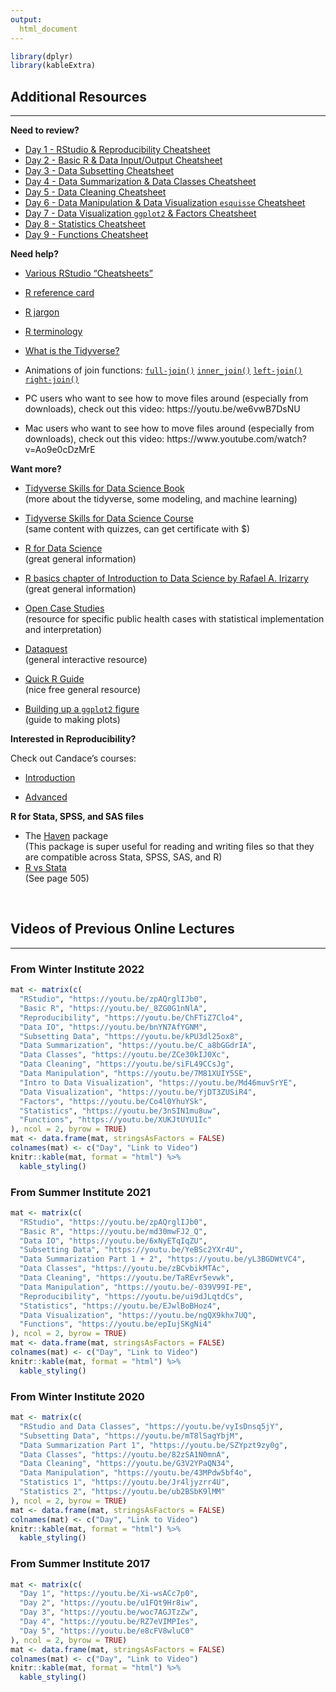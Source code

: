 ```yaml
---
output:
  html_document
---
```


```r
library(dplyr)
library(kableExtra)
```

## Additional Resources
***

**Need to review?**

- [Day 1 - RStudio & Reproducibility Cheatsheet](https://jhudatascience.org/intro_to_r/modules/cheatsheets/Day-1.pdf)
- [Day 2 - Basic R & Data Input/Output Cheatsheet](https://jhudatascience.org/intro_to_r/modules/cheatsheets/Day-2.pdf)
- [Day 3 - Data Subsetting  Cheatsheet](https://jhudatascience.org/intro_to_r/modules/cheatsheets/Day-3.pdf)
- [Day 4 - Data Summarization & Data Classes Cheatsheet](https://jhudatascience.org/intro_to_r/modules/cheatsheets/Day-4.pdf)
- [Day 5 - Data Cleaning Cheatsheet](https://jhudatascience.org/intro_to_r/modules/cheatsheets/Day-5.pdf)
- [Day 6 - Data Manipulation & Data Visualization `esquisse` Cheatsheet](https://jhudatascience.org/intro_to_r/modules/cheatsheets/Day-6.pdf)
- [Day 7 - Data Visualization `ggplot2` & Factors Cheatsheet](https://jhudatascience.org/intro_to_r/modules/cheatsheets/Day-7.pdf)
- [Day 8 - Statistics Cheatsheet](https://jhudatascience.org/intro_to_r/modules/cheatsheets/Day-8.pdf)
- [Day 9 - Functions Cheatsheet](https://jhudatascience.org/intro_to_r/modules/cheatsheets/Day-9.pdf)


**Need help?** 

- [Various RStudio "Cheatsheets"](https://www.rstudio.com/resources/cheatsheets/)   

- [R reference card](http://cran.r-project.org/doc/contrib/Short-refcard.pdf) 

- [R jargon](https://link.springer.com/content/pdf/bbm%3A978-1-4419-1318-0%2F1.pdf)  

- [R terminology](https://cran.r-project.org/doc/manuals/r-release/R-lang.pdf)

- [What is the Tidyverse?](https://www.tidyverse.org/packages/)

-  Animations of join functions:
    [`full-join()`](https://github.com/gadenbuie/tidyexplain/blob/master/images/full-join.gif)
    [`inner_join()`](https://github.com/gadenbuie/tidyexplain/blob/master/images/inner-join.gif)
    [`left-join()`](https://github.com/gadenbuie/tidyexplain/blob/master/images/left-join.gif)
    [`right-join()`](https://github.com/gadenbuie/tidyexplain/blob/master/images/right-join.gif)

- PC users who want to see how to move files around (especially from downloads), check out this video:   https://youtu.be/we6vwB7DsNU

- Mac users who want to see how to move files around (especially from downloads), check out this video:   https://www.youtube.com/watch?v=Ao9e0cDzMrE

**Want more?**  

- [Tidyverse Skills for Data Science Book](https://jhudatascience.org/tidyversecourse/)  
(more about the tidyverse, some modeling, and machine learning)

- [Tidyverse Skills for Data Science Course](https://www.coursera.org/specializations/tidyverse-data-science-r)  
(same content with quizzes, can get certificate with $)

- [R for Data Science](http://r4ds.had.co.nz/)  
(great general information)

- [R basics chapter of Introduction to Data Science by Rafael A. Irizarry](https://rafalab.github.io/dsbook/r-basics.html)
(great general information)
 
- [Open Case Studies](https://www.opencasestudies.org/)  
(resource for specific public health cases with statistical implementation and interpretation)

- [Dataquest](https://www.dataquest.io/)  
(general interactive resource)

- [Quick R Guide]( http://statmethods.net/)  
(nice free general resource)

- [Building up a `ggplot2` figure](https://hopstat.wordpress.com/2016/02/18/how-i-build-up-a-ggplot2-figure/)  
(guide to making plots)

**Interested in Reproducibility?**

Check out Candace's courses:

- [Introduction](https://jhudatascience.org/Reproducibility_in_Cancer_Informatics/)

- [Advanced](https://jhudatascience.org/Adv_Reproducibility_in_Cancer_Informatics/)

**R for Stata, SPSS, and SAS files**

- The [Haven](https://haven.tidyverse.org/) package  
 (This package is super useful for reading and writing files so that they are compatible across Stata, SPSS, SAS, and R) 
- [R vs Stata](https://link.springer.com/content/pdf/bbm%3A978-1-4419-1318-0%2F1.pdf)  
(See page 505)

<br>

## Videos of Previous Online Lectures
***

### From Winter Institute 2022

```r
mat <- matrix(c(
  "RStudio", "https://youtu.be/zpAQrglIJb0",
  "Basic R", "https://youtu.be/_8ZG0G1nNlA",
  "Reproducibility", "https://youtu.be/ChFTiZ7Clo4",
  "Data IO", "https://youtu.be/bnYN7AfYGNM",
  "Subsetting Data", "https://youtu.be/kPU3dl25ox8",
  "Data Summarization", "https://youtu.be/C_a8bGGdrIA",
  "Data Classes", "https://youtu.be/ZCe30kIJ0Xc",
  "Data Cleaning", "https://youtu.be/siFL49CCsJg",
  "Data Manipulation", "https://youtu.be/7M81XUIY5SE",
  "Intro to Data Visualization", "https://youtu.be/Md46muvSrYE",
  "Data Visualization", "https://youtu.be/YjDT3ZUSiR4",
  "Factors", "https://youtu.be/Co4l0YhuYSk",
  "Statistics", "https://youtu.be/3nSIN1mu8uw",
  "Functions", "https://youtu.be/XUKJtUYU1Ic"
), ncol = 2, byrow = TRUE)
mat <- data.frame(mat, stringsAsFactors = FALSE)
colnames(mat) <- c("Day", "Link to Video")
knitr::kable(mat, format = "html") %>%
  kable_styling()
```

### From Summer Institute 2021

```r
mat <- matrix(c(
  "RStudio", "https://youtu.be/zpAQrglIJb0",
  "Basic R", "https://youtu.be/md30mwFJ2_Q",
  "Data IO", "https://youtu.be/6xNyETqIqZU",
  "Subsetting Data", "https://youtu.be/YeBSc2YXr4U",
  "Data Summarization Part 1 + 2", "https://youtu.be/yL3BGDWtVC4",
  "Data Classes", "https://youtu.be/zBCvbikMTAc",
  "Data Cleaning", "https://youtu.be/TaREvr5evwk",
  "Data Manipulation", "https://youtu.be/-039V99I-PE",
  "Reproducibility", "https://youtu.be/ui9dJLqtdCs",
  "Statistics", "https://youtu.be/EJwlBoBHoz4",
  "Data Visualization", "https://youtu.be/ngQX9khx7UQ",
  "Functions", "https://youtu.be/epIujSKgNi4"
), ncol = 2, byrow = TRUE)
mat <- data.frame(mat, stringsAsFactors = FALSE)
colnames(mat) <- c("Day", "Link to Video")
knitr::kable(mat, format = "html") %>%
  kable_styling()
```

### From Winter Institute 2020

```r
mat <- matrix(c(
  "RStudio and Data Classes", "https://youtu.be/vyIsDnsq5jY",
  "Subsetting Data", "https://youtu.be/mT8lSagYbjM",
  "Data Summarization Part 1", "https://youtu.be/SZYpzt9zy0g",
  "Data Classes", "https://youtu.be/82zSA1N0mnA",
  "Data Cleaning", "https://youtu.be/G3V2YPaQN34",
  "Data Manipulation", "https://youtu.be/43MPdw5bf4o",
  "Statistics 1", "https://youtu.be/Jr4ljyzrr4U",
  "Statistics 2", "https://youtu.be/ub2BSbK9lMM"
), ncol = 2, byrow = TRUE)
mat <- data.frame(mat, stringsAsFactors = FALSE)
colnames(mat) <- c("Day", "Link to Video")
knitr::kable(mat, format = "html") %>%
  kable_styling()
```

### From Summer Institute 2017

```r
mat <- matrix(c(
  "Day 1", "https://youtu.be/Xi-wsACc7p0",
  "Day 2", "https://youtu.be/u1FQt9Hr8iw",
  "Day 3", "https://youtu.be/woc7AGJTzZw",
  "Day 4", "https://youtu.be/RZ7eVIMPIes",
  "Day 5", "https://youtu.be/e8cFV8wluC0"
), ncol = 2, byrow = TRUE)
mat <- data.frame(mat, stringsAsFactors = FALSE)
colnames(mat) <- c("Day", "Link to Video")
knitr::kable(mat, format = "html") %>%
  kable_styling()
```

<br>

